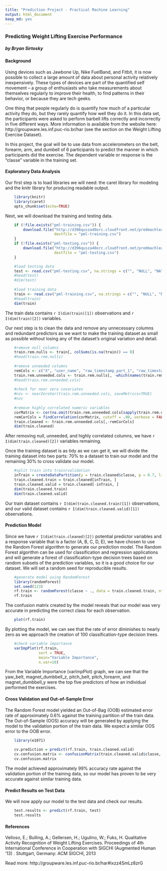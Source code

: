 ```yaml
---
title: "Prediction Project - Practical Machine Learning"
output: html_document
keep_md: yes
---
```

### Predicting Weight Lifting Exercise Performance
##### by Bryan Sirtosky

#### Background
Using devices such as Jawbone Up, Nike FuelBand, and Fitbit, it is now possible to collect a large amount of data about personal activity relatively inexpensively. These types of devices are part of the quantified self movement – a group of enthusiasts who take measurements about themselves regularly to improve their health, to find patterns in their behavior, or because they are tech geeks.

One thing that people regularly do is quantify how much of a particular activity they do, but they rarely quantify how well they do it. In this data set, the participants were asked to perform barbell lifts correctly and incorrectly in five different ways. More information is available from the website here: http://groupware.les.inf.puc-rio.br/har (see the section on the Weight Lifting Exercise Dataset).

In this project, the goal will be to use data from accelerometers on the belt, forearm, arm, and dumbell of 6 participants to predict the manner in which participants did the exercise.  The dependent variable or response is the “classe” variable in the training set.

#### Exploratory Data Analysis
Our first step is to load libraries we will need: the caret library for modeling and the knitr library for producing readable output.
```r
    library(knitr)
    library(caret)
    opts_chunk$set(echo=TRUE)
```
Next, we will download the training and testing data.
```r
    if (!file.exists("pml-training.csv")) {
        download.file("http://d396qusza40orc.cloudfront.net/predmachlearn/pml-training.csv", 
                      destfile = "pml-training.csv")
    }
    if (!file.exists("pml-testing.csv")) {
        download.file("http://d396qusza40orc.cloudfront.net/predmachlearn/pml-testing.csv",
                      destfile = "pml-testing.csv")
    }

    #load testing data
    test <- read.csv("pml-testing.csv", na.strings = c("", "NULL", "NA"))
    #head(test)
    #dim(test)
    
    #load training data
    train <- read.csv("pml-training.csv", na.strings = c("", "NULL", "NA"))
    #head(train)
    dim(train)
```
The train data contains `r I(dim(train)[1])` observations and `r I(dim(train)[2])` variables.

Our next step is to clean the data and remove any unnecessary columns and redundant predictors as we want to make the training dataset as small as possible without losing any of the dataset's original variation and detail.

```r
    #remove null columns
    train.rem.nulls <- train[, colSums(is.na(train)) == 0]
    #head(train.rem.nulls)
    
    #remove unneeded columns
    remCols <- c("X", "user_name", "raw_timestamp_part_1", "raw_timestamp_part_2", "cvtd_timestamp", "new_window", "num_window")
    train.rem.unneeded.cols <- train.rem.nulls[, -which(names(train.rem.nulls) %in% remCols)]
    #head(train.rem.unneeded.cols)
    
    #check for near zero covariates
    #nzv <- nearZeroVar(train.rem.unneeded.cols, saveMetrics=TRUE)
    #nzv
    
    #remove highly correlated numeric variables
    corMatrix <- cor(na.omit(train.rem.unneeded.cols[sapply(train.rem.unneeded.cols, is.numeric)]))
    remCorCols = findCorrelation(corMatrix, cutoff = .90, verbose = FALSE, names = FALSE)
    train.cleaned <- train.rem.unneeded.cols[,-remCorCols]
    dim(train.cleaned)
```
After removing null, unneeded, and highly correlated columns, we have `r I(dim(train.cleaned)[2])` variables remaining.

Once the training dataset is as tidy as we can get it, we will divide the training dataset into two parts:  70% to a dataset to train our model and the remaining 30% to cross validate our model.
```r
    #split train into train/validation
    inTrain = createDataPartition(y = train.cleaned$classe, p = 0.7, list = FALSE)
    train.cleaned.train = train.cleaned[inTrain, ]
    train.cleaned.valid = train.cleaned[-inTrain, ]
    dim(train.cleaned.train)
    dim(train.cleaned.valid)
```
Our train dataset contains `r I(dim(train.cleaned.train)[1])` observations, and our valid dataset contains `r I(dim(train.cleaned.valid)[1])` observations.

#### Prediction Model
Since we have `r I(dim(train.cleaned)[2])` potential predictor variables and a response variable that is a factor (A, B, C, D, E), we have chosen to use the Random Forest algorithm to generate our prediction model.  The Random Forest algorithm can be used for classification and regression applications and will generate a forest of classification-type decision trees based on random subsets of the prediction variables, so it is a good choice for our dataset.  We will set a random seed for reproducible results.
```r
    #generate model using RandomForest
    library(randomForest)
    set.seed(123)
    rf.train <- randomForest(classe ~ ., data = train.cleaned.train, ntree = 500, importance = TRUE)
    rf.train
```
The confusion matrix created by the model reveals that our model was very accurate in predicting the correct class for each observation.
```r
    plot(rf.train)
```

By plotting the model, we can see that the rate of error diminishes to nearly zero as we approach the creation of 100 classification-type decision trees.
```r
    #check variable importance
    varImpPlot(rf.train,
               sort = TRUE,
               main="Variable Importance",
               n.var=10)
```

From the Variable Importance (varImpPlot) graph, we can see that the yaw_belt, magnet_dumbbell_z, pitch_belt, pitch_forearm, and magnet_dumbbell_y were the top five predictors of how an individual performed the exercises.

#### Cross Validation and Out-of-Sample Error
The Random Forest model yielded an Out-of-Bag (OOB) estimated error rate of approximately 0.6% against the training partition of the train data.  The Out-of-Sample (OOS) accuracy will be generated by applying the model to the validation portion of the train data.  We expect a similar OOS error to the OOB error.
```r
    library(e1071)
    
    cv.prediction = predict(rf.train, train.cleaned.valid)
    cv.confusion.matrix <- confusionMatrix(train.cleaned.valid$classe, cv.prediction)
    cv.confusion.matrix
```
The model achieved approximately 99% accuracy rate against the validation portion of the training data, so our model has proven to be very accurate against similar training data.

#### Predict Results on Test Data
We will now apply our model to the test data and check our results.
```r
    test.results <- predict(rf.train, test)
    test.results
```


#### References
Velloso, E.; Bulling, A.; Gellersen, H.; Ugulino, W.; Fuks, H. Qualitative Activity Recognition of Weight Lifting Exercises. Proceedings of 4th International Conference in Cooperation with SIGCHI (Augmented Human '13) . Stuttgart, Germany: ACM SIGCHI, 2013

Read more: http://groupware.les.inf.puc-rio.br/har#ixzz4SmLz8zrG


